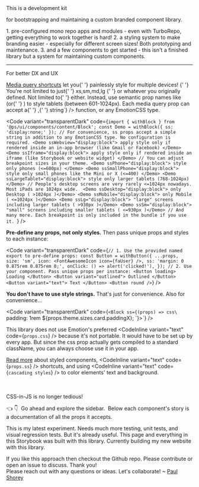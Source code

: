 
<Meta title="Why another UI library ?" />

<ThemeProvider>

<Wrapper ssAll="a { color: white; }">

<Block as="h1" textgradient="rainbow">
This is a development kit
</Block>

for bootstrapping and maintaining a <Inline as="b" textgradient="rainbow"> custom branded component library</Inline>. 

<Block ss="margin-bottom:0.75rem;line-height:1.33rem;">
<Inline as="h2" textgradient="accent">1.</Inline> <Inline textcolor="accent" ss="font-size:1.125rem;">pre-configured mono repo apps and modules</Inline> <Inline ss="font-size:1rem;font-weight:200;"> - even with TurboRepo, getting everything to work together is hard!</Inline>
</Block>

<Block ss="margin-bottom:0.75rem;line-height:1.33rem;">
<Inline as="h2" textgradient="accent">2.</Inline> <Inline textcolor="accent" ss="font-size:1.125rem;">a styling system to make branding easier</Inline> - especially for different screen sizes! Both prototyping and maintenance.
</Block>

<Block ss="margin-bottom:0.75rem;line-height:1.33rem;">
<Inline as="h2" textgradient="accent">3.</Inline> <Inline textcolor="accent" ss="font-size:1.125rem;">and a few components to get started</Inline> - this isn't a finished library but a system for maintaining custom components.
</Block>

<br />

---

<Block as="h2" ss="margin-top:2rem;" textgradient="rainbow">
For better DX and UX
</Block>

<p>
  <a href="/docs/get-started-media-queries--page">Media query shortcuts</a> let you{' '}
  <Inline as="b" textgradient="rainbow">
    painlessly style for multiple devices!
  </Inline>{' '}
  You're not limited to just{' '}
  <CodeInline variant="text" color="purple">
    xs,sm,md,lg
  </CodeInline>{' '}
  or whatever you originally defined. Not limited to{' '}
  <CodeInline variant="text" code={`min-width`} /> either. Instead, use semantic
  prop names like <CodeInline variant="text" code={`ssTablet`} /> (or{' '}
  <CodeInline variant="text" code={`theme.mq.tablet`} />) to style tablets
  (between 601-1024px). Each media query prop can accept a{' '}
  <CodeInline variant="text" code={`string`} />,{' '}
  <CodeInline variant="text" code={`(props)=>string`} /> function, or any
  EmotionCSS type.
</p>

<Code
  variant="transparentDark"
  code={`import { withBlock } from '@ps/ui/components/content/Block';
const Demo = withBlock({ ss: 'display:none;' });
// For convenience, ss props accept a simple string in addition to any EmotionCSS type. No configuration is required.
<Demo ssWebview="display:block"> apply style only if rendered inside an in-app browser (like Gmail or Facebook) </Demo>
<Demo ssIframe="display:block"> apply style only if rendered inside an iframe (like Storybook or website widget) </Demo>
// You can adjust breakpoint sizes in your theme.
<Demo ssPhone="display:block"> style only phones (<=600px) </Demo>
<Demo ssSmallPhone="display:block"> style only small phones like the Mini or X (<=400) </Demo>
<Demo ssLargeTablet="display:block"> style only larger tablets (768-1024px) </Demo>
// People's desktop screens are very rarely <=1024px nowadays. Most iPads are 1024px wide. 
<Demo ssDesktop="display:block"> only Desktop ( >1024px )</Demo>
<Demo ssMobile="display:block"> only Mobile ( <=1024px )</Demo>
<Demo ssLg="display:block"> "large" screens including larger tablets ( >930px )</Demo>
<Demo ssSm="display:block"> "small" screens including smaller tablets ( <=930px )</Demo>
// And many more. Each breakpoint is only included in the bundle if you use it. `}
/>

**Pre-define any props, not only styles.** Then pass unique props and styles to each instance:  

<Code
  variant="transparentDark"
  code={`// 1. Use the provided named export to pre-define props:
const Button = withButton({
  ...props,
  size: 'sm',
  icon: <FontAwesomeIcon icon={faUser} />,
  ss: 'margin: 0 0.875rem 0.875rem 0;',
  onClick: () => alert('clicked!'),
});
// 2. Use your component. Pass unique props per instance:
<Button loading>
  Loading
</Button>
<Button variant="outlined">
  Outlined
</Button>
<Button variant="text">
  Text
</Button>
<Button round />`} />


**You don't have to use style strings.** That's just for convenience. Also for convenience...

<Code
  variant="transparentDark"
  code={`<Block ss={(props) => css\` padding: 1rem \${props.theme.sizes.card.paddingX}; \`}>`} />

<!--Or use your own preferred solution such as <CodeInline variant="text" code={`props.style`} />, <CodeInline variant="text" code={`props.className`} />, <CodeInline variant="text" code={`props.css`} /> or <CodeInline variant="text" code={`props.sx`} />. -->
  
This library does not use Emotion's preferred <CodeInline variant="text" code={`props.css`} /> because it's not portable. It would have to be set up by every app. But since the css prop actually gets compiled to a standard className, you can always choose use it in your app.

<a href="http://localhost:6006/?path=/docs/core-styled-components--page" target="_top">Read more</a> about styled components, <CodeInline variant="text" code={`props.ss`} /> shortcuts, and using <CodeInline variant="text" code={`cascading styles`} /> to color elements' text and background.

<br />
<br />

<Block as="h2" ss="margin-top:2rem;">
  <Block as="span" textgradient="rainbow">
    CSS-in-JS is no longer tedious!
  </Block>
</Block>

<p>
  <Inline ssPhone="display:none;">👈 </Inline>
  <Inline ssNotPhone="display:none;">👇 </Inline>
  <Inline textcolor="accent">&nbsp;Go ahead and explore the sidebar.&nbsp;</Inline>
  Below each component's story is a documentation of all the props it accepts.
</p>

<p>
  This is my latest experiment. Needs much more testing, unit tests, and visual regression tests. 
  But it's already useful. This page and everything in this Storybook was built with this library. Currently building my new website with this library.
</p>
<p>
  If you like this approach then <a>checkout the Github repo</a>. Please contribute
  or open an issue to discuss. Thank you!
  <br />
  Please reach out with any questions or ideas. Let's collaborate! ~ <a
    href="https://paulshorey.com"
    target="_blank"
  >
    Paul Shorey
  </a>
</p>

</Wrapper>

</ThemeProvider>
